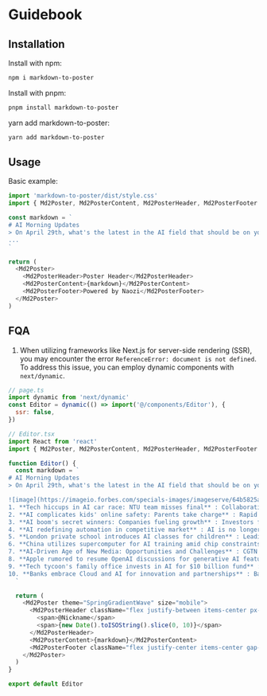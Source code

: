 # Guidebook

## Installation

Install with npm:

```bash
npm i markdown-to-poster
```

Install with pnpm:

```bash
pnpm install markdown-to-poster
```

yarn add markdown-to-poster:

```bash
yarn add markdown-to-poster
```

## Usage

Basic example:

```javascript
import 'markdown-to-poster/dist/style.css'
import { Md2Poster, Md2PosterContent, Md2PosterHeader, Md2PosterFooter } from 'markdown-to-poster'

const markdown = `
# AI Morning Updates
> On April 29th, what's the latest in the AI field that should be on your radar?
...
`

return (
  <Md2Poster>
    <Md2PosterHeader>Poster Header</Md2PosterHeader>
    <Md2PosterContent>{markdown}</Md2PosterContent>
    <Md2PosterFooter>Powered by Naozi</Md2PosterFooter>
  </Md2Poster>
)
```

## FQA

1. When utilizing frameworks like Next.js for server-side rendering (SSR), you may encounter the error `ReferenceError: document is not defined`. To address this issue, you can employ dynamic components with `next/dynamic`.

```javascript
// page.ts
import dynamic from 'next/dynamic'
const Editor = dynamic(() => import('@/components/Editor'), {
  ssr: false,
})
```

```javascript
// Editor.tsx
import React from 'react'
import { Md2Poster, Md2PosterContent, Md2PosterHeader, Md2PosterFooter } from 'markdown-to-poster'

function Editor() {
  const markdown = `
# AI Morning Updates
> On April 29th, what's the latest in the AI field that should be on your radar?

![image](https://imageio.forbes.com/specials-images/imageserve/64b5825a5b9b4d3225e9bd15/artificial-intelligence--ai/960x0.jpg?format=jpg&width=1440)
1. **Tech hiccups in AI car race: NTU team misses final** : Collaboration with UAE tech group faces technical challenges in international AI car race.
2. **AI complicates kids' online safety: Parents take charge** : Rapid AI evolution poses challenges, prompting parents to take active measures for children's safety.
3. **AI boom's secret winners: Companies fueling growth** : Investors find unique opportunities in stock market's AI boom, with certain companies driving progress.
4. **AI redefining automation in competitive market** : AI is no longer just a buzzword, as companies across industries deploy it for competitive edge.
5. **London private school introduces AI classes for children** : Leading school in London introduces AI lessons to help children adapt to evolving technology landscape.
6. **China utilizes supercomputer for AI training amid chip constraints** : Progress in leveraging supercomputers and domestic AI chips for training large language models in China.
7. **AI-Driven Age of New Media: Opportunities and Challenges** : CGTN panel discusses opportunities and challenges in the AI-driven age of new media.
8. **Apple rumored to resume OpenAI discussions for generative AI features** : Speculations suggest Apple may collaborate with OpenAI for generative AI features on upcoming iPhones.
9. **Tech tycoon's family office invests in AI for $10 billion fund** : Premji Invest to inject more funds into AI initiatives, supporting a $10 billion fund managed by Azim Premji.
10. **Banks embrace Cloud and AI for innovation and partnerships** : Banking industry shifts towards innovation, collaboration, and customer-centricity through adoption of Cloud and AI technologies.
  `

  return (
    <Md2Poster theme="SpringGradientWave" size="mobile">
      <Md2PosterHeader className="flex justify-between items-center px-4">
        <span>@Nickname</span>
        <span>{new Date().toISOString().slice(0, 10)}</span>
      </Md2PosterHeader>
      <Md2PosterContent>{markdown}</Md2PosterContent>
      <Md2PosterFooter className="flex justify-center items-center gap-1">any children</Md2PosterFooter>
    </Md2Poster>
  )
}

export default Editor
```
